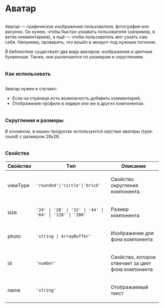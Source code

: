 
<Meta of={AvatarStories}/>

<div class='column gap-24'>
  <h1>Аватар</h1>
  <div class='column'>
    <p>Аватар — графическое изображение пользователя, фотография или рисунок. Он нужен, чтобы быстро узнавать
      пользователя (например, в ветке комментариев), а ещё — чтобы пользователь мог узнать сам себя. Например,
      проверить, что вошёл в аккаунт под нужным логином.</p>
    <p>В библиотеке существует два вида аватаров: изображения и цветные буквенные. Также, они различаются по размерам и
      скруглениям.</p>
  </div>
  <h3>Как использовать</h3>
  <div class='column'>
    <p>Аватар нужен в случаях:</p>
    <ul>
      <li> Если на странице есть возможность добавить комментарий;</li>
      <li>Отображение профиля в хедере или же в других компонентах.</li>
    </ul>
  </div>
  <div class='column'>
    <h3>Скругления и размеры</h3>
    <div>
      <p>В основном, в наших продуктах используются круглые аватары (type: round) с размером 28x28.</p>
    </div>
  </div>
  <div class='column'>
    <h3>Свойства</h3>
    <table>
      <thead>
      <tr>
        <th>Свойство</th>
        <th>Tип</th>
        <th>Описание</th>
      </tr>
      </thead>
      <tbody>
      <tr>
        <td  class='text-align-center'>
          <p>viewType</p>
        </td>
        <td class='text-align-center'>
          <code>'rounded'|'circle'|'brick'</code>
        </td>
        <td  class='text-align-center'>
            <p>Свойство округления компонента.</p>
        </td>
      </tr>
      <tr>
        <td  class='text-align-center'>
          <p>size</p>
        </td>
        <td class='text-align-center'>
          <code>'24' | '28' | '32' | '44' | '64' | '128' | '200'</code>
        </td>
        <td  class='text-align-center'>
          <p>Размер компонента</p>
        </td>
      </tr>
      <tr>
        <td  class='text-align-center'>
          <p>photo</p>
        </td>
        <td class='text-align-center'>
          <code>'string | ArrayBuffer'</code>
        </td>
        <td  class='text-align-center'>
          <p>Изображение для фона компонента</p>
        </td>
      </tr>
      <tr>
        <td  class='text-align-center'>
          <p>id</p>
        </td>
        <td class='text-align-center'>
          <code>'number'</code>
        </td>
        <td  class='text-align-center'>
          <p>Свойство, которое отвечает за цвет фона компонента</p>
        </td>
      </tr>
      <tr>
        <td  class='text-align-center'>
          <p>name</p>
        </td>
        <td class='text-align-center'>
          <code>'string'</code>
        </td>
        <td  class='text-align-center'>
          <p>Отображаемый текст</p>
        </td>
      </tr>
      </tbody>
    </table>
  </div>
</div>
